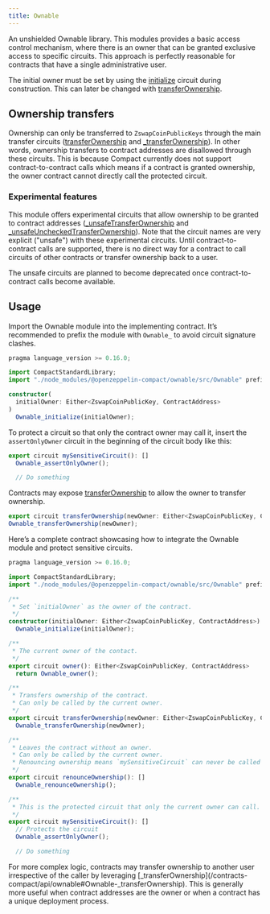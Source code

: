 ```yaml
---
title: Ownable
---
```


An unshielded Ownable library.
This modules provides a basic access control mechanism, where there is an owner
that can be granted exclusive access to specific circuits.
This approach is perfectly reasonable for contracts that have a single administrative user.

The initial owner must be set by using the [initialize](/contracts-compact/api/ownable#Ownable-initialize) circuit during construction.
This can later be changed with [transferOwnership](/contracts-compact/api/ownable#Ownable-transferOwnership).

## Ownership transfers

Ownership can only be transferred to `ZswapCoinPublicKeys` through the main transfer circuits ([transferOwnership](/contracts-compact/api/ownable#Ownable-transferOwnership) and [_transferOwnership](/contracts-compact/api/ownable#Ownable-_transferOwnership)).
In other words, ownership transfers to contract addresses are disallowed through these circuits.
This is because Compact currently does not support contract-to-contract calls which means if a contract is granted ownership, the owner contract cannot directly call the protected circuit.

### Experimental features

This module offers experimental circuits that allow ownership to be granted to contract addresses ([_unsafeTransferOwnership](/contracts-compact/api/ownable#Ownable-_unsafeTransferOwnership) and [_unsafeUncheckedTransferOwnership](/contracts-compact/api/ownable#Ownable-_unsafeUncheckedTransferOwnership)).
Note that the circuit names are very explicit ("unsafe") with these experimental circuits.
Until contract-to-contract calls are supported,
there is no direct way for a contract to call circuits of other contracts or transfer ownership back to a user.

<Callout>
The unsafe circuits are planned to become deprecated once contract-to-contract calls become available.
</Callout>

## Usage

Import the Ownable module into the implementing contract.
It’s recommended to prefix the module with `Ownable_` to avoid circuit signature clashes.

```ts
pragma language_version >= 0.16.0;

import CompactStandardLibrary;
import "./node_modules/@openzeppelin-compact/ownable/src/Ownable" prefix Ownable_;

constructor(
  initialOwner: Either<ZswapCoinPublicKey, ContractAddress>
)
  Ownable_initialize(initialOwner);
```

To protect a circuit so that only the contract owner may call it,
insert the `assertOnlyOwner` circuit in the beginning of the circuit body like this:

```ts
export circuit mySensitiveCircuit(): []
  Ownable_assertOnlyOwner();

  // Do something
  ```

  Contracts may expose [transferOwnership](/contracts-compact/api/ownable#Ownable-transferOwnership) to allow the owner to transfer ownership.

  ```ts
export circuit transferOwnership(newOwner: Either<ZswapCoinPublicKey, ContractAddress>): []
  Ownable_transferOwnership(newOwner);
```

Here’s a complete contract showcasing how to integrate the Ownable module and protect sensitive circuits.

```ts
pragma language_version >= 0.16.0;

import CompactStandardLibrary;
import "./node_modules/@openzeppelin-compact/ownable/src/Ownable" prefix Ownable_;

/**
 * Set `initialOwner` as the owner of the contract.
 */
constructor(initialOwner: Either<ZswapCoinPublicKey, ContractAddress>)
  Ownable_initialize(initialOwner);

/**
 * The current owner of the contact.
 */
export circuit owner(): Either<ZswapCoinPublicKey, ContractAddress>
  return Ownable_owner();

/**
 * Transfers ownership of the contract.
 * Can only be called by the current owner.
 */
export circuit transferOwnership(newOwner: Either<ZswapCoinPublicKey, ContractAddress>): []
  Ownable_transferOwnership(newOwner);

/**
 * Leaves the contract without an owner.
 * Can only be called by the current owner.
 * Renouncing ownership means `mySensitiveCircuit` can never be called again.
 */
export circuit renounceOwnership(): []
  Ownable_renounceOwnership();

/**
 * This is the protected circuit that only the current owner can call.
 */
export circuit mySensitiveCircuit(): []
  // Protects the circuit
  Ownable_assertOnlyOwner();

  // Do something
```
<Callout>
For more complex logic, contracts may transfer ownership to another user irrespective of the caller by leveraging [_transferOwnership](/contracts-compact/api/ownable#Ownable-_transferOwnership).
This is generally more useful when contract addresses are the owner or when a contract has a unique deployment process.
</Callout>
